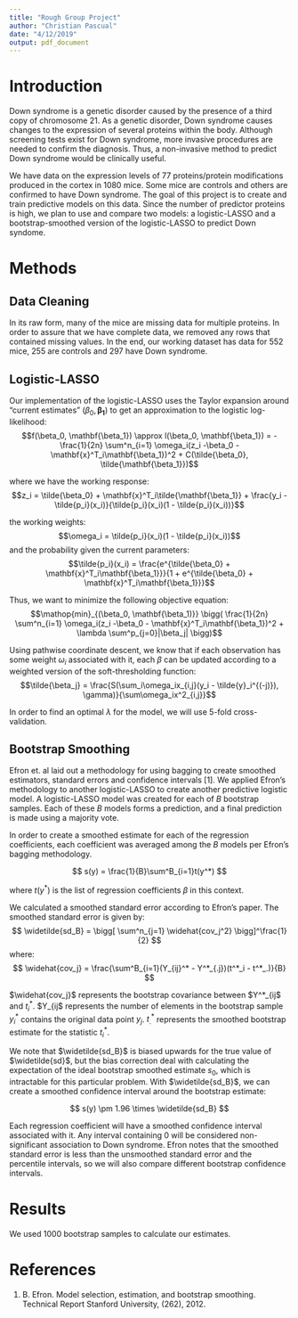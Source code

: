 ```yaml
---
title: "Rough Group Project"
author: "Christian Pascual"
date: "4/12/2019"
output: pdf_document
---
```


# Introduction

Down syndrome is a genetic disorder caused by the presence of a third copy of chromosome 21. As a genetic disorder, Down syndrome causes changes to the expression of several proteins within the body. Although screening tests exist for Down syndrome, more invasive procedures are needed to confirm the diagnosis. Thus, a non-invasive method to predict Down syndrome would be clinically useful. 

We have data on the expression levels of 77 proteins/protein modifications produced in the cortex in 1080 mice. Some mice are controls and others are confirmed to have Down syndrome. The goal of this project is to create and train predictive models on this data. Since the number of predictor proteins is high, we plan to use and compare two models: a logistic-LASSO and a bootstrap-smoothed version of the logistic-LASSO to predict Down syndome.

# Methods

## Data Cleaning

In its raw form, many of the mice are missing data for multiple proteins. In order to assure that we have complete data, we removed any rows that contained missing values. In the end, our working dataset has data for 552 mice, 255 are controls and 297 have Down syndrome. 

## Logistic-LASSO

Our implementation of the logistic-LASSO uses the Taylor expansion around "current estimates" $(\beta_0, \mathbf{\beta_1})$ to get an approximation to the logistic log-likelihood:
$$f(\beta_0, \mathbf{\beta_1}) \approx l(\beta_0, \mathbf{\beta_1}) = -\frac{1}{2n} \sum^n_{i=1} \omega_i(z_i  -\beta_0 - \mathbf{x}^T_i\mathbf{\beta_1})^2 + C(\tilde{\beta_0}, \tilde{\mathbf{\beta_1}})$$

where we have the working response:
$$z_i = \tilde{\beta_0} + \mathbf{x}^T_i\tilde{\mathbf{\beta_1}} + \frac{y_i - \tilde{p_i}(x_i)}{\tilde{p_i}(x_i)(1 - \tilde{p_i}(x_i))}$$

the working weights:
$$\omega_i = \tilde{p_i}(x_i)(1 - \tilde{p_i}(x_i))$$
and the probability given the current parameters:
$$\tilde{p_i}(x_i) = \frac{e^{\tilde{\beta_0} + \mathbf{x}^T_i\mathbf{\beta_1}}}{1 + e^{\tilde{\beta_0} + \mathbf{x}^T_i\mathbf{\beta_1}}}$$

Thus, we want to minimize the following objective equation:
$$\mathop{min}_{(\beta_0, \mathbf{\beta_1)}} \bigg( \frac{1}{2n} \sum^n_{i=1} \omega_i(z_i  -\beta_0 - \mathbf{x}^T_i\mathbf{\beta_1})^2  + \lambda \sum^p_{j=0}|\beta_j| \bigg)$$

Using pathwise coordinate descent, we know that if each observation has some weight $\omega_i$ associated with it, each $\beta$ can be updated according to a weighted version of the soft-thresholding function:
$$\tilde{\beta_j} = \frac{S(\sum_i\omega_ix_{i,j}(y_i - \tilde{y}_i^{(-j)}), \gamma)}{\sum\omega_ix^2_{i,j}}$$

In order to find an optimal $\lambda$ for the model, we will use 5-fold cross-validation. 

## Bootstrap Smoothing

Efron et. al laid out a methodology for using bagging to create smoothed estimators, standard errors and confidence intervals [1]. We applied Efron's methodology to another logistic-LASSO to create another predictive logistic model. A logistic-LASSO model was created for each of $B$ bootstrap samples. Each of these $B$ models forms a prediction, and a final prediction is made using a majority vote.

In order to create a smoothed estimate for each of the regression coefficients, each coefficient was averaged among the $B$ models per Efron's bagging methodology.

$$
s(y) = \frac{1}{B}\sum^B_{i=1}t(y^*)
$$

where $t(y^*)$ is the list of regression coefficients $\beta$ in this context.

We calculated a smoothed standard error according to Efron's paper. The smoothed standard error is given by:
$$
\widetilde{sd_B} = \bigg[ \sum^n_{j=1} \widehat{cov_j^2}  \bigg]^\frac{1}{2}
$$
where:
$$
\widehat{cov_j} = \frac{\sum^B_{i=1}(Y_{ij}^* - Y^*_{.j})(t^*_i - t^*_.)}{B}
$$

$\widehat{cov_j}$ represents the bootstrap covariance between $Y^*_{ij$ and $t^*_i$. $Y_{ij$ represents the number of elements in the bootstrap sample $y^*_i$ contains the original data point $y_j$. $t^*_.$ represents the smoothed bootstrap estimate for the statistic $t_i^*$. 

We note that $\widetilde{sd_B}$ is biased upwards for the true value of $\widetilde{sd}$, but the bias correction deal with calculating the expectation of the ideal bootstrap smoothed estimate $s_0$, which is intractable for this particular problem. With $\widetilde{sd_B}$, we can create a smoothed confidence interval around the bootstrap estimate:

$$
s(y) \pm 1.96 \times \widetilde{sd_B}
$$

Each regression coefficient will have a smoothed confidence interval associated with it. Any interval containing 0 will be considered non-significant association to Down syndrome. Efron notes that the smoothed standard error is less than the unsmoothed standard error and the percentile intervals, so we will also compare different bootstrap confidence intervals. 

# Results

We used 1000 bootstrap samples to calculate our estimates.

# References 

1. B. Efron. Model selection, estimation, and bootstrap smoothing. Technical Report Stanford University, (262), 2012.
